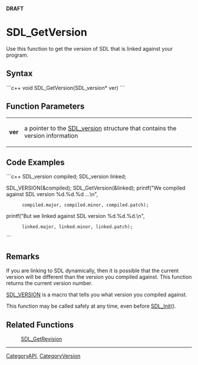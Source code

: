 <!-- pragma section-numbers off -->
<!-- pragma disable-camelcase -->
'''DRAFT'''

= SDL_GetVersion =
Use this function to get the version of SDL that is linked against your program.


== Syntax ==
```c++
void SDL_GetVersion(SDL_version* ver)
```

== Function Parameters ==
{|
|'''ver'''
|a pointer to the [[SDL_version]] structure that contains the version information
|}

== Code Examples ==
```c++
SDL_version compiled;
SDL_version linked;

SDL_VERSION(&compiled);
SDL_GetVersion(&linked);
printf("We compiled against SDL version %d.%d.%d ...\n",
       compiled.major, compiled.minor, compiled.patch);
printf("But we linked against SDL version %d.%d.%d.\n",
       linked.major, linked.minor, linked.patch);
```

== Remarks ==
If you are linking to SDL dynamically, then it is possible that the current version will be different than the version you compiled against.  This function returns the current version number.

[[SDL_VERSION]] is a macro that tells you what version you compiled against.

This function may be called safely at any time, even before [[SDL_Init]]().

== Related Functions ==
:[[SDL_GetRevision]]

----
[[CategoryAPI]], [[CategoryVersion]]
